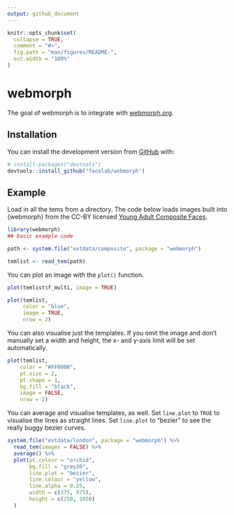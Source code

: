 ```yaml
---
output: github_document
---
```


<!-- README.md is generated from README.Rmd. Please edit that file -->

```r
knitr::opts_chunk$set(
  collapse = TRUE,
  comment = "#>",
  fig.path = "man/figures/README-",
  out.width = "100%"
)
```

# webmorph

<!-- badges: start -->
<!-- badges: end -->

The goal of webmorph is to integrate with [webmorph.org](https://webmorph.org).

## Installation

You can install the development version from [GitHub](https://github.com/) with:

``` r
# install.packages("devtools")
devtools::install_github("facelab/webmorph")
```
## Example

Load in all the tems from a directory. The code below loads images built into {webmorph} from the CC-BY licensed [Young Adult Composite Faces](https://doi.org/10.6084/m9.figshare.4055130.v1).

```r
library(webmorph)
## basic example code

path <- system.file("extdata/composite", package = "webmorph")

temlist <- read_tem(path)
```

You can plot an image with the `plot()` function.

```r
plot(temlist$f_multi, image = TRUE)
```


```r
plot(temlist,
     color = "blue",
     image = TRUE,
     nrow = 2)
```


You can also visualise just the templates. If you omit the image and don't manually set a width and height, the x- and y-axis limit will be set automatically.

```r
plot(temlist, 
    color = "#FF0000",
    pt.size = 2,
    pt.shape = 1,
    bg.fill = "black",
    image = FALSE,
    nrow = 2)
```

You can average and visualise templates, as well. Set `line.plot` to `TRUE` to visualise the lines as straight lines. Set `line.plot` to "bezier" to see the really buggy bezier curves.

```r
system.file("extdata/london", package = "webmorph") %>%
  read_tem(images = FALSE) %>%
  average() %>%
  plot(pt.colour = "orchid", 
       bg.fill = "grey30",
       line.plot = "bezier",
       line.colour = "yellow",
       line.alpha = 0.25,
       width = c(375, 975), 
       height = c(250, 1050)
  )
```


